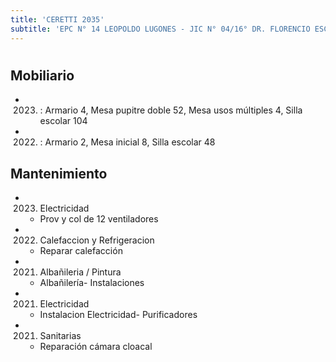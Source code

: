 ```yaml
---
title: 'CERETTI 2035'
subtitle: 'EPC N° 14 LEOPOLDO LUGONES - JIC N° 04/16° DR. FLORENCIO ESCARDO'
---
```


#


## Mobiliario

*  (2023) : Armario 4, Mesa pupitre doble 52, Mesa usos múltiples 4, Silla escolar 104 

*  (2022) : Armario 2, Mesa inicial 8, Silla escolar 48 





## Mantenimiento

*  (2023) Electricidad 
    + Prov y col de 12 ventiladores

*  (2022) Calefaccion y Refrigeracion 
    + Reparar calefacción

*  (2021) Albañileria / Pintura 
    + Albañilería- Instalaciones

*  (2021) Electricidad 
    + Instalacion Electricidad- Purificadores

*  (2021) Sanitarias 
    + Reparación cámara cloacal



